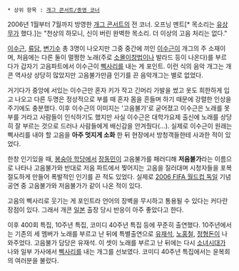  * 상위 항목 : [[개그 콘서트/종영 코너]]
{{{#!html
<iframe width="420" height="315" src="//www.youtube.com/embed/S4T5cXlPiLY" frameborder="0" allowfullscreen></iframe>
}}}

2006년 1월부터 7월까지 방영한 [[개그 콘서트]]의 전 코너. 오프닝 멘트[* 목소리는 [[유상무]]가 했다.]는 "천상의 하모니, 신이 버린 완벽한 목소리. 더 이상의 고음 처리는 없다."

[[이수근]], [[류담]], [[변기수]] 총 3명이 나오지만 그중 중간에 끼인 [[이수근]]이 개그의 주 소재이며, 처음에는 다른 둘이 멀쩡한 노래(주로 [[소몰이창법]]이나 발라드 등이 나온다)를 부르다가 갑자기 고음파트에서 이수근이 [[삑사리]]를 내는 게 포인트. 이런 식의 음악 개그는 개콘 역사상 상당히 많았지만 고음불가만큼 인기를 끈 음악개그는 별로 없었다.

거기다가 중앙에 서있는 이수근만 혼자 키가 작고 긴머리 가발을 썼고 옷도 희한하게 입고 나오고 다른 두명은 정상적으로 부를 때 혼자 몸을 흔들며 하기 때문에 강렬한 인상을 주기에도 충분했다. 이후 이수근의 이미지는 '고음불가'로 굳어졌고 이수근은 노래를 못 부를 거라고 사람들이 인식하기도 했지만 사실 이수근은 대학가요제 출신에 노래를 상당히 잘 부르는 것으로 드러나 사람들에게 배신감을 안겨줬다(...). 실제로 이수근이 원래는 삑사리를 내야 할 고음을 '''아주 멋지게 소화''' 한 뒤 현장에서 방청객들한테 사과한 적이 있었다.

한창 인기있을 때, [[봉숭아 학당]]에서 [[장동민]]이 고음불가를 패러디해 '''저음불가'''라는 이름으로 나타나 고음불가와 반대로 저음 파트에서 찢어지는 고음을 질러대며 시청자들을 포복절도하게 만들어 폭발적인 인기를 끈 적도 있었다. 실제로 [[2006 FIFA 월드컵 독일]] 기념 공연 중 고음불가와 저음불가가 같이 나온 적이 있다.

고음의 삑사리로 웃기는 게 포인트라 언어의 장벽을 무시하고 통용될 수 있다는 커다란 장점이 있다. 그래서 개콘 [[일본]] 출장 당시 반응이 아주 좋았다고 한다.

이후 400회 특집, 10주년 특집, 코미디 40주년 특집 등에 꾸준히 출연했다. 10주년에서는 기존의 세 멤버가 노래를 부르고 난 뒤에 특별출연으로 [[유재석]], [[노홍철]], [[정형돈]]이 나와주었다. 고음불가 담당은 유재석. 이 셋이 노래를 부르고 난 뒤에는 다시 [[소녀시대]]가 나와 일부 가사에서 [[삑사리]]를 내는 개그를 선보였다. 코미디 40주년 특집에서는 윤복희의 여러분을 불렀다.
